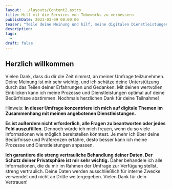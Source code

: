 ```yaml
---
layout: ../layouts/Content2.astro
title: Hilf mit die Services von Tobeworks zu verbessern
publishDate: 2023-03-09 00:00:00
teaser: "Teile deine Meinung und hilf, meine digitalen Dienstleistungen auf deine Bedürfnisse zuzuschneiden."
description:
tags:
  - 
draft: false
---
```


## Herzlich willkommen
Vielen Dank, dass du dir die Zeit nimmst, an meiner Umfrage teilzunehmen. Deine Meinung ist mir sehr wichtig, und ich schätze deine Unterstützung durch das Teilen deiner Erfahrungen und Gedanken. Mit deinen wertvollen Einblicken kann ich meine Prozesse und Dienstleistungen optimal auf deine Bedürfnisse abstimmen. Nochmals herzlichen Dank für deine Teilnahme!

Hinweis:
**In dieser Umfrage konzentriere ich mich auf digitale Themen im Zusammenhang mit meinen angebotenen Dienstleistungen.**

**Es ist außerdem nicht erforderlich, alle Fragen zu beantworten oder jedes Feld auszufüllen.** Dennoch würde ich mich freuen, wenn du so viele Informationen wie möglich bereitstellen könntest. Je mehr ich über deine Bedürfnisse und Präferenzen erfahre, desto besser kann ich meine Prozesse und Dienstleistungen anpassen.

**Ich garantiere die streng vertrauliche Behandlung deiner Daten. Der Schutz deiner Privatsphäre ist mir sehr wichtig.** Daher behandele ich alle Informationen, die du mir im Rahmen der Umfrage zur Verfügung stellst, streng vertraulich. Deine Daten werden ausschließlich für interne Zwecke verwendet und nicht an Dritte weitergegeben. Vielen Dank für dein Vertrauen!

<CustomerValidationForm client:load />